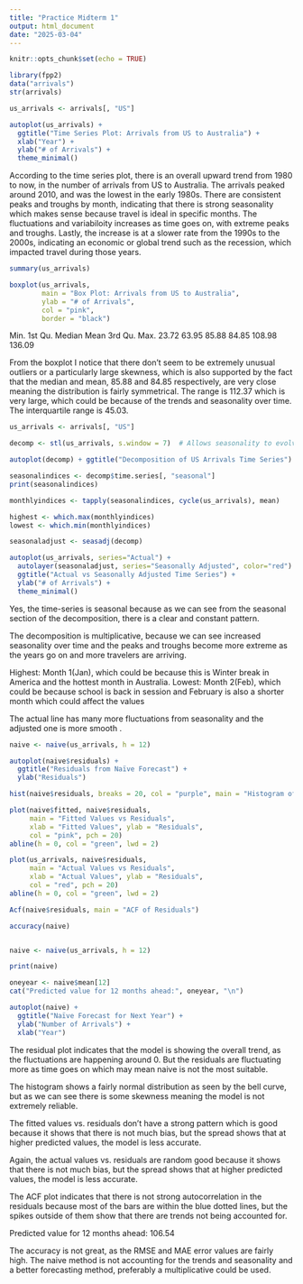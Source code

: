 ```yaml
---
title: "Practice Midterm 1"
output: html_document
date: "2025-03-04"
---
```


```r
knitr::opts_chunk$set(echo = TRUE)
```

```r
library(fpp2)
data("arrivals")
str(arrivals)

us_arrivals <- arrivals[, "US"]

autoplot(us_arrivals) + 
  ggtitle("Time Series Plot: Arrivals from US to Australia") + 
  xlab("Year") + 
  ylab("# of Arrivals") + 
  theme_minimal()

```
According to the time series plot, there is an overall upward trend from 1980 to now, in the number of arrivals from US to Australia. The arrivals peaked around 2010, and was the lowest in the early 1980s. There are consistent peaks and troughs by month, indicating that there is strong seasonality which makes sense because travel is ideal in specific months. The fluctuations and variabiloity increases as time goes on, with extreme peaks and troughs. Lastly, the increase is at a slower rate from the 1990s to the 2000s, indicating an economic or global trend such as the recession, which impacted travel during those years. 

```r
summary(us_arrivals)

boxplot(us_arrivals, 
        main = "Box Plot: Arrivals from US to Australia",
        ylab = "# of Arrivals",
        col = "pink",
        border = "black")

```

Min. 1st Qu.  Median    Mean 3rd Qu.    Max. 
23.72   63.95   85.88   84.85  108.98  136.09 

From the boxplot I notice that there don't seem to be extremely unusual outliers or a particularly large skewness, which is also supported by the fact that the median and mean, 85.88 and 84.85 respectively, are very close meaning the distribution is fairly symmetrical. The range is 112.37 which is very large, which could be because of the trends and seasonality over time. The interquartile range is 45.03.


```r

us_arrivals <- arrivals[, "US"]

decomp <- stl(us_arrivals, s.window = 7)  # Allows seasonality to evolve over time

autoplot(decomp) + ggtitle("Decomposition of US Arrivals Time Series")

seasonalindices <- decomp$time.series[, "seasonal"]
print(seasonalindices)  

monthlyindices <- tapply(seasonalindices, cycle(us_arrivals), mean)

highest <- which.max(monthlyindices)
lowest <- which.min(monthlyindices)

seasonaladjust <- seasadj(decomp)

autoplot(us_arrivals, series="Actual") +
  autolayer(seasonaladjust, series="Seasonally Adjusted", color="red") +
  ggtitle("Actual vs Seasonally Adjusted Time Series") +
  ylab("# of Arrivals") +
  theme_minimal()


```
Yes, the time-series is seasonal because as we can see from the seasonal section of the decomposition, there is a clear and constant pattern. 

The decomposition is multiplicative, because we can see increased seasonality over time and the peaks and troughs become more extreme as the years go on and more travelers are arriving. 

Highest: Month 1(Jan), which could be because this is Winter break in America and the hottest month in Australia. Lowest: Month 2(Feb), which could be because school is back in session and February is also a shorter month which could affect the values

The actual line has many more fluctuations from seasonality and the adjusted one is more smooth .


```r
naive <- naive(us_arrivals, h = 12) 

autoplot(naive$residuals) +
  ggtitle("Residuals from Naïve Forecast") +
  ylab("Residuals")

hist(naive$residuals, breaks = 20, col = "purple", main = "Histogram of Residuals", xlab = "Residuals")

plot(naive$fitted, naive$residuals,
     main = "Fitted Values vs Residuals",
     xlab = "Fitted Values", ylab = "Residuals",
     col = "pink", pch = 20)
abline(h = 0, col = "green", lwd = 2)

plot(us_arrivals, naive$residuals,
     main = "Actual Values vs Residuals",
     xlab = "Actual Values", ylab = "Residuals",
     col = "red", pch = 20)
abline(h = 0, col = "green", lwd = 2)

Acf(naive$residuals, main = "ACF of Residuals")

accuracy(naive)



```
```r
naive <- naive(us_arrivals, h = 12)

print(naive)

oneyear <- naive$mean[12]
cat("Predicted value for 12 months ahead:", oneyear, "\n")

autoplot(naive) +
  ggtitle("Naïve Forecast for Next Year") +
  ylab("Number of Arrivals") +
  xlab("Year")
```


The residual plot indicates that the model is showing the overall trend, as the fluctuations are happening around 0. But the residuals are fluctuating more as time goes on which may mean naive is not the most suitable.

The histogram shows a fairly normal distribution as seen by the bell curve, but as we can see there is some skewness meaning the model is not extremely reliable. 

The fitted values vs. residuals don't have a strong pattern which is good because it shows that there is not much bias, but the spread shows that at higher predicted values, the model is less accurate. 

Again, the actual values vs. residuals are random good because it shows that there is not much bias, but the spread shows that at higher predicted values, the model is less accurate.

The ACF plot indicates that there is not strong autocorrelation in the residuals because most of the bars are within the blue dotted lines, but the spikes outside of them show that there are trends not being accounted for. 

Predicted value for 12 months ahead: 106.54 

The accuracy is not great, as the RMSE and MAE error values are fairly high. The naive method is not accounting for the trends and seasonality and a better forecasting method, preferably a multiplicative could be used. 